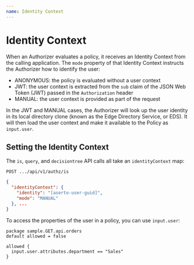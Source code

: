```yaml
---
name: Identity Context
---
```


# Identity Context

When an Authorizer evaluates a policy, it receives an Identity Context from the calling application. 
The `mode` property of that Identity Context instructs the Authorizer how to identify the user:
* ANONYMOUS: the policy is evaluated without a user context
* JWT: the user context is extracted from the `sub` claim of the JSON Web Token (JWT) passed in the `Authorization` header
* MANUAL: the user context is provided as part of the request

In the JWT and MANUAL cases, the Authorizer will look up the user identity in its local directory clone 
(known as the Edge Directory Service, or EDS). It will then load the user context and make it available 
to the Policy as `input.user`. 

## Setting the Identity Context

The `is`, `query`, and `decisiontree` API calls all take an `identityContext` map:

`POST .../api/v1/authz/is`
```json
{
  "identityContext": {
    "identity": "[aserto-user-guid]",
    "mode": "MANUAL"
  }, ...
}
```

To access the properties of the user in a policy, you can use `input.user`:

```rego
package sample.GET.api.orders
default allowed = false

allowed {
  input.user.attributes.department == "Sales"
}
```
